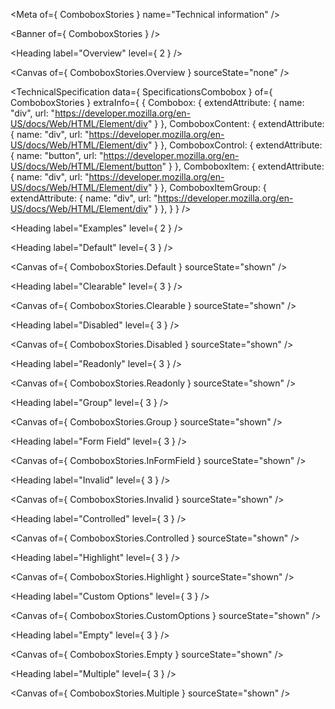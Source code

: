 
<Meta of={ ComboboxStories } name="Technical information" />

<Banner of={ ComboboxStories } />

<Heading label="Overview" level={ 2 } />

<Canvas of={ ComboboxStories.Overview } sourceState="none" />

<TechnicalSpecification
  data={ SpecificationsCombobox }
  of={ ComboboxStories }
  extraInfo={ {
    Combobox: {
      extendAttribute: {
        name: "div",
        url: "https://developer.mozilla.org/en-US/docs/Web/HTML/Element/div"
      }
    },
    ComboboxContent: {
      extendAttribute: {
        name: "div",
        url: "https://developer.mozilla.org/en-US/docs/Web/HTML/Element/div"
      }
    },
    ComboboxControl: {
      extendAttribute: {
        name: "button",
        url: "https://developer.mozilla.org/en-US/docs/Web/HTML/Element/button"
      }
    },
    ComboboxItem: {
      extendAttribute: {
        name: "div",
        url: "https://developer.mozilla.org/en-US/docs/Web/HTML/Element/div"
      }
    },
    ComboboxItemGroup: {
      extendAttribute: {
        name: "div",
        url: "https://developer.mozilla.org/en-US/docs/Web/HTML/Element/div"
      }
    },
  } } />

<Heading label="Examples" level={ 2 } />

<Heading label="Default" level={ 3 } />

<Canvas of={ ComboboxStories.Default } sourceState="shown" />

<Heading label="Clearable" level={ 3 } />

<Canvas of={ ComboboxStories.Clearable } sourceState="shown" />

<Heading label="Disabled" level={ 3 } />

<Canvas of={ ComboboxStories.Disabled } sourceState="shown" />

<Heading label="Readonly" level={ 3 } />

<Canvas of={ ComboboxStories.Readonly } sourceState="shown" />

<Heading label="Group" level={ 3 } />

<Canvas of={ ComboboxStories.Group } sourceState="shown" />

<Heading label="Form Field" level={ 3 } />

<Canvas of={ ComboboxStories.InFormField } sourceState="shown" />

<Heading label="Invalid" level={ 3 } />

<Canvas of={ ComboboxStories.Invalid } sourceState="shown" />

<Heading label="Controlled" level={ 3 } />

<Canvas of={ ComboboxStories.Controlled } sourceState="shown" />

<Heading label="Highlight" level={ 3 } />

<Canvas of={ ComboboxStories.Highlight } sourceState="shown" />

<Heading label="Custom Options" level={ 3 } />

<Canvas of={ ComboboxStories.CustomOptions } sourceState="shown" />

<Heading label="Empty" level={ 3 } />

<Canvas of={ ComboboxStories.Empty } sourceState="shown" />

<Heading label="Multiple" level={ 3 } />

<Canvas of={ ComboboxStories.Multiple } sourceState="shown" />
